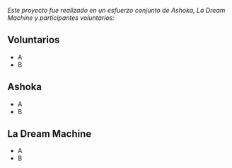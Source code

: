 _Este proyecto fue realizado en un esfuerzo conjunto de Ashoka, La Dream Machine y participantes voluntarios:_

## Voluntarios

- A
- B

## Ashoka

- A
- B

## La Dream Machine

- A
- B